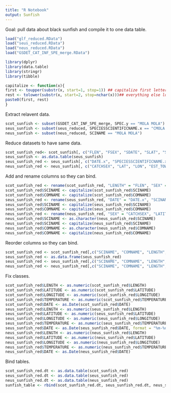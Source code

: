 ```yaml
---
title: "R Notebook"
output: Sunfish
---
```


Goal: pull data about black sunfish and compile it to one data table.

```r
load("glf_reduced.RData")
load("seus_reduced.RData")
load("neus_reduced.RData")
load("GSDET_CAT_INF_SPE_merge.RData")

library(dplyr)
library(data.table)
library(stringr)
library(tibble)

capitalize <- function(x){
first <- toupper(substr(x, start=1, stop=1)) ## capitalize first letter
rest <- tolower(substr(x, start=2, stop=nchar(x)))## everything else lowercase
paste0(first, rest)
}
```

Extract relavent data.
```r
scot_sunfish <- subset(GSDET_CAT_INF_SPE_merge, SPEC.y == "MOLA MOLA")
seus_sunfish <- subset(seus_reduced, SPECIESSCIENTIFICNAME.x == "CMOLA MOLA")
neus_sunfish <- subset(neus_reduced, SCINAME == "MOLA MOLA")
```

Reduce datasets to have same data.
```r
scot_sunfish_red<- scot_sunfish[, c("FLEN", "FSEX", "SDATE", "SLAT", "SLONG", "BOTTOM_TEMPERATURE", "SPEC.y", "COMM")]
seus_sunfish <- as.data.table(seus_sunfish)
seus_sunfish_red <- seus_sunfish[, c("DATE.x", "SPECIESSCIENTIFICNAME.x", "SPECIESCOMMONNAME.x", "TEMPBOTTOM.x", "LATITUDESTART.x", "LONGITUDESTART", "LEN1", "SEXDESCRIPTION")]
neus_sunfish_red <- neus_sunfish[, c("CATCHSEX", "LAT", "LON", "EST_TOWDATE", "BOTTEMP", "LENGTH", "SCINAME", "COMNAME")]
```

Add and rename columns so they can bind.
```r
scot_sunfish_red <- rename(scot_sunfish_red, "LENGTH" = "FLEN", "SEX" = "FSEX", "TEMPERATURE" = "BOTTOM_TEMPERATURE", "LATITUDE" = "SLAT", "LONGITUDE" = "SLONG", "DATE" = "SDATE", "SCINAME" = "SPEC.y", "COMNAME" = "COMM")
scot_sunfish_red$SCINAME <- capitalize(scot_sunfish_red$SCINAME)
scot_sunfish_red$COMNAME <- capitalize(scot_sunfish_red$COMNAME)
seus_sunfish_red <- rename(seus_sunfish_red, "DATE" = "DATE.x", "SCINAME" = "SPECIESSCIENTIFICNAME.x", "COMNAME" = "SPECIESCOMMONNAME.x", "TEMPERATURE" = "TEMPBOTTOM.x", "LATITUDE" = "LATITUDESTART.x", "LONGITUDE" = "LONGITUDESTART", "LENGTH" = "LEN1", "SEX" = "SEXDESCRIPTION")
seus_sunfish_red$SCINAME <- capitalize(seus_sunfish_red$SCINAME)
seus_sunfish_red$COMNAME <- capitalize(seus_sunfish_red$COMNAME)
neus_sunfish_red <- rename(neus_sunfish_red, "SEX" = "CATCHSEX", "LATITUDE" = "LAT", "LONGITUDE" = "LON", "DATE" = "EST_TOWDATE", "TEMPERATURE" = "BOTTEMP")
neus_sunfish_red$SCINAME <- as.character(neus_sunfish_red$SCINAME)
neus_sunfish_red$SCINAME <- capitalize(neus_sunfish_red$SCINAME)
neus_sunfish_red$COMNAME <- as.character(neus_sunfish_red$COMNAME)
neus_sunfish_red$COMNAME <- capitalize(neus_sunfish_red$COMNAME)
```

Reorder columns so they can bind.
```r
scot_sunfish_red <- scot_sunfish_red[,c("SCINAME", "COMNAME", "LENGTH", "SEX", "LATITUDE", "LONGITUDE", "TEMPERATURE", "DATE")]
seus_sunfish_red <- as.data.frame(seus_sunfish_red)
seus_sunfish_red <- seus_sunfish_red[,c("SCINAME", "COMNAME", "LENGTH", "SEX", "LATITUDE", "LONGITUDE", "TEMPERATURE", "DATE")]
neus_sunfish_red <- neus_sunfish_red[,c("SCINAME", "COMNAME", "LENGTH", "SEX", "LATITUDE", "LONGITUDE", "TEMPERATURE", "DATE")]
```

Fix classes.
```r
scot_sunfish_red$LENGTH <- as.numeric(scot_sunfish_red$LENGTH)
scot_sunfish_red$LATITUDE <- as.numeric(scot_sunfish_red$LATITUDE)
scot_sunfish_red$LONGITUDE <- as.numeric(scot_sunfish_red$LONGITUDE)
scot_sunfish_red$TEMPERATURE <- as.numeric(scot_sunfish_red$TEMPERATURE)
scot_sunfish_red$DATE <- as.Date(scot_sunfish_red$DATE)
seus_sunfish_red$LENGTH <- as.numeric(seus_sunfish_red$LENGTH)
seus_sunfish_red$LATITUDE <- as.numeric(seus_sunfish_red$LATITUDE)
seus_sunfish_red$LONGITUDE <- as.numeric(seus_sunfish_red$LONGITUDE)
seus_sunfish_red$TEMPERATURE <- as.numeric(seus_sunfish_red$TEMPERATURE)
seus_sunfish_red$DATE <- as.Date(seus_sunfish_red$DATE, format = "%m-%d-%Y")
neus_sunfish_red$LENGTH <- as.numeric(neus_sunfish_red$LENGTH)
neus_sunfish_red$LATITUDE <- as.numeric(neus_sunfish_red$LATITUDE)
neus_sunfish_red$LONGITUDE <- as.numeric(neus_sunfish_red$LONGITUDE)
neus_sunfish_red$TEMPERATURE <- as.numeric(neus_sunfish_red$TEMPERATURE)
neus_sunfish_red$DATE <- as.Date(neus_sunfish_red$DATE)
```

Bind tables.
```r
scot_sunfish_red.dt <- as.data.table(scot_sunfish_red)
seus_sunfish_red.dt <- as.data.table(seus_sunfish_red)
neus_sunfish_red.dt <- as.data.table(neus_sunfish_red)
sunfish_table <- rbind(scot_sunfish_red.dt, seus_sunfish_red.dt, neus_sunfish_red.dt)
```